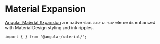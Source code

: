 
<Meta title="Components/Expansion/Overview" />

# Material Expansion

[Angular Material Expansion](https://material.angular.io/components/expasion/api) are native `<button>` or `<a>` elements enhanced with Material Design styling and ink ripples. <br />

`import { } from '@angular/material/';`

```

```
